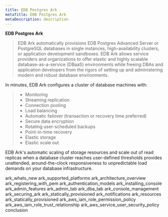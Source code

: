 ```yaml
---
title: EDB Postgres Ark
metaTitle: EDB Postgres Ark
metaDescription: description
---
```


**EDB Postgres Ark**

> EDB Ark automatically provisions EDB Postgres Advanced Server or
> PostgreSQL databases in single instances, high-availability clusters,
> or application development sandboxes. EDB Ark allows service providers
> and organizations to offer elastic and highly scalable
> database-as-a-service (DBaaS) environments while freeing DBAs and
> application developers from the rigors of setting up and administering
> modern and robust database environments.

In minutes, EDB Ark configures a cluster of database machines with:

>   - Monitoring
>   - Streaming replication
>   - Connection pooling
>   - Load balancing
>   - Automatic failover (transaction or recovery time preferred)
>   - Secure data encryption
>   - Rotating user-scheduled backups
>   - Point-in-time recovery
>   - Elastic storage
>   - Elastic scale out

EDB Ark's automatic scaling of storage resources and scale out of read
replicas when a database cluster reaches user-defined thresholds
provides unattended, around-the-clock responsiveness to unpredictable
load demands on your database infrastructure.

<div class="toctree" data-maxdepth="3">

ark_whats_new ark_supported_platforms ark_architecture_overview
ark_registering_with_pem ark_authentication_models
ark_installing_console ark_admin_features ark_admin_tab
ark_dba_tab ark_console_management ark_securing_ark
ark_statically_provisioned ark_notifications ark_resources
ark_statically_provisioned ark_aws_iam_role_permission_policy
ark_aws_iam_role_trust_relationship
ark_aws_service_user_security_policy conclusion

</div>
